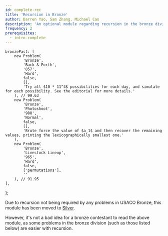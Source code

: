 ```yaml
---
id: complete-rec
title: 'Recursion in Bronze'
author: Darren Yao, Sam Zhang, Michael Cao
description: 'An optional module regarding recursion in the bronze division.'
frequency: 2
prerequisites:
  - intro-complete
---
```



	bronzePast: [
		new Problem(
			'Bronze',
			'Back & Forth',
			'857',
			'Hard',
			false,
			[],
			'Try all $10 * 11^4$ possibilities for each day, and simulate for each possibility. See the editorial for more details.'
		), // 99.63
		new Problem(
			'Bronze',
			'Photoshoot',
			'988',
			'Normal',
			false,
			[],
			'Brute force the value of $a_1$ and then recover the remaining values, printing the lexicographically smallest one.'
		),
		new Problem(
			'Bronze',
			'Livestock Lineup',
			'965',
			'Hard',
			false,
			['permutations'],
			''
		), // 91.95
	],
};

Due to recursion not being required by any problems in USACO Bronze, this module has been moved to [Silver](/silver/complete-rec-silver).

However, it's not a bad idea for a bronze contestant to read the above module, as some problems in the bronze division (such as those listed below) are easier with recursion.

<Problems problems={problems.bronzePast} />
